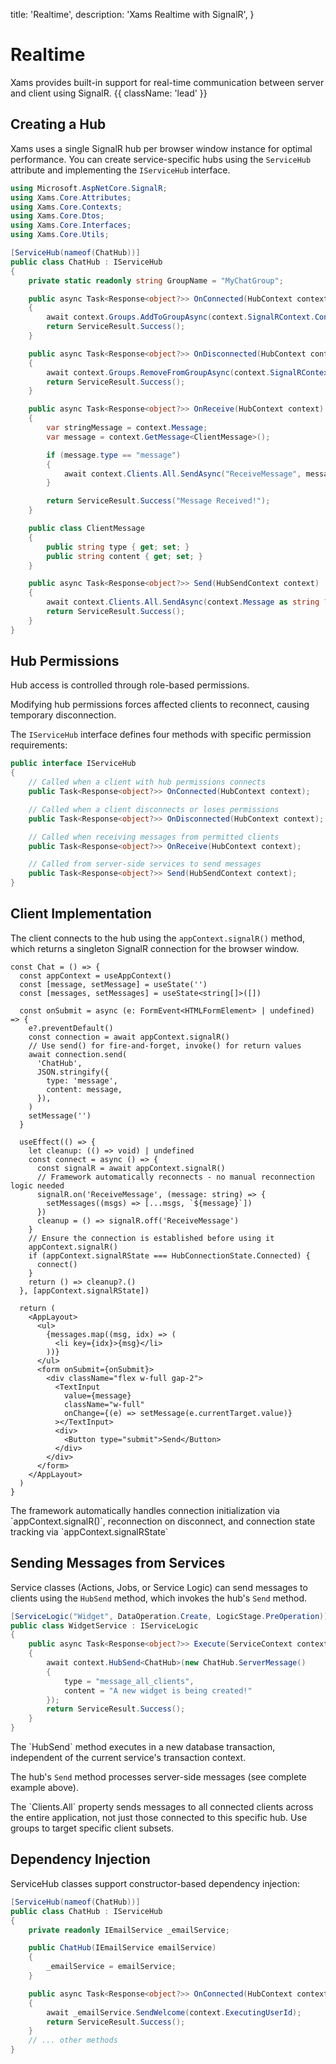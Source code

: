   title: 'Realtime',
  description: 'Xams Realtime with SignalR',
}

# Realtime

Xams provides built-in support for real-time communication between server and client using SignalR. {{ className: 'lead' }}

## Creating a Hub

Xams uses a single SignalR hub per browser window instance for optimal performance. You can create service-specific hubs using the `ServiceHub` attribute and implementing the `IServiceHub` interface.

```c# {{ title: 'Project/Hubs/ChatHub.cs' }}
using Microsoft.AspNetCore.SignalR;
using Xams.Core.Attributes;
using Xams.Core.Contexts;
using Xams.Core.Dtos;
using Xams.Core.Interfaces;
using Xams.Core.Utils;

[ServiceHub(nameof(ChatHub))]
public class ChatHub : IServiceHub
{
    private static readonly string GroupName = "MyChatGroup";

    public async Task<Response<object?>> OnConnected(HubContext context)
    {
        await context.Groups.AddToGroupAsync(context.SignalRContext.ConnectionId, GroupName);
        return ServiceResult.Success();
    }

    public async Task<Response<object?>> OnDisconnected(HubContext context)
    {
        await context.Groups.RemoveFromGroupAsync(context.SignalRContext.ConnectionId, GroupName);
        return ServiceResult.Success();
    }

    public async Task<Response<object?>> OnReceive(HubContext context)
    {
        var stringMessage = context.Message;
        var message = context.GetMessage<ClientMessage>();

        if (message.type == "message")
        {
            await context.Clients.All.SendAsync("ReceiveMessage", message.content);
        }

        return ServiceResult.Success("Message Received!");
    }

    public class ClientMessage
    {
        public string type { get; set; }
        public string content { get; set; }
    }

    public async Task<Response<object?>> Send(HubSendContext context)
    {
        await context.Clients.All.SendAsync(context.Message as string ?? "");
        return ServiceResult.Success();
    }
}
```

## Hub Permissions

Hub access is controlled through role-based permissions.

<DocImage image={realtimePermissions} full={true} />
<Note>
  Modifying hub permissions forces affected clients to reconnect, causing
  temporary disconnection.
</Note>

The `IServiceHub` interface defines four methods with specific permission requirements:

```c# {{ title: 'IServiceHub Interface' }}
public interface IServiceHub
{
    // Called when a client with hub permissions connects
    public Task<Response<object?>> OnConnected(HubContext context);

    // Called when a client disconnects or loses permissions
    public Task<Response<object?>> OnDisconnected(HubContext context);

    // Called when receiving messages from permitted clients
    public Task<Response<object?>> OnReceive(HubContext context);

    // Called from server-side services to send messages
    public Task<Response<object?>> Send(HubSendContext context);
}
```

## Client Implementation

The client connects to the hub using the `appContext.signalR()` method, which returns a singleton SignalR connection for the browser window.

```tsx {{ title: 'src/pages/Chat.tsx' }}
const Chat = () => {
  const appContext = useAppContext()
  const [message, setMessage] = useState('')
  const [messages, setMessages] = useState<string[]>([])

  const onSubmit = async (e: FormEvent<HTMLFormElement> | undefined) => {
    e?.preventDefault()
    const connection = await appContext.signalR()
    // Use send() for fire-and-forget, invoke() for return values
    await connection.send(
      'ChatHub',
      JSON.stringify({
        type: 'message',
        content: message,
      }),
    )
    setMessage('')
  }

  useEffect(() => {
    let cleanup: (() => void) | undefined
    const connect = async () => {
      const signalR = await appContext.signalR()
      // Framework automatically reconnects - no manual reconnection logic needed
      signalR.on('ReceiveMessage', (message: string) => {
        setMessages((msgs) => [...msgs, `${message}`])
      })
      cleanup = () => signalR.off('ReceiveMessage')
    }
    // Ensure the connection is established before using it
    appContext.signalR()
    if (appContext.signalRState === HubConnectionState.Connected) {
      connect()
    }
    return () => cleanup?.()
  }, [appContext.signalRState])

  return (
    <AppLayout>
      <ul>
        {messages.map((msg, idx) => (
          <li key={idx}>{msg}</li>
        ))}
      </ul>
      <form onSubmit={onSubmit}>
        <div className="flex w-full gap-2">
          <TextInput
            value={message}
            className="w-full"
            onChange={(e) => setMessage(e.currentTarget.value)}
          ></TextInput>
          <div>
            <Button type="submit">Send</Button>
          </div>
        </div>
      </form>
    </AppLayout>
  )
}
```

<Note>
  The framework automatically handles connection initialization via
  `appContext.signalR()`, reconnection on disconnect, and connection state
  tracking via `appContext.signalRState`
</Note>

## Sending Messages from Services

Service classes (Actions, Jobs, or Service Logic) can send messages to clients using the `HubSend` method, which invokes the hub's `Send` method.

```c# {{ title: 'Project/Service/WidgetService.cs' }}
[ServiceLogic("Widget", DataOperation.Create, LogicStage.PreOperation)]
public class WidgetService : IServiceLogic
{
    public async Task<Response<object?>> Execute(ServiceContext context)
    {
        await context.HubSend<ChatHub>(new ChatHub.ServerMessage()
        {
            type = "message_all_clients",
            content = "A new widget is being created!"
        });
        return ServiceResult.Success();
    }
}
```

<Note>
  The `HubSend` method executes in a new database transaction, independent of
  the current service's transaction context.
</Note>

The hub's `Send` method processes server-side messages (see complete example above).

<Note>
  The `Clients.All` property sends messages to all connected clients across the
  entire application, not just those connected to this specific hub. Use groups
  to target specific client subsets.
</Note>

## Dependency Injection

ServiceHub classes support constructor-based dependency injection:

```c# {{ title: 'Project/Hubs/ChatHub.cs' }}
[ServiceHub(nameof(ChatHub))]
public class ChatHub : IServiceHub
{
    private readonly IEmailService _emailService;

    public ChatHub(IEmailService emailService)
    {
        _emailService = emailService;
    }

    public async Task<Response<object?>> OnConnected(HubContext context)
    {
        await _emailService.SendWelcome(context.ExecutingUserId);
        return ServiceResult.Success();
    }
    // ... other methods
}
```
